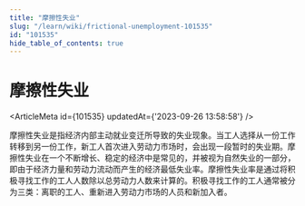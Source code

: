 ```yaml
---
title: "摩擦性失业"
slug: "/learn/wiki/frictional-unemployment-101535"
id: "101535"
hide_table_of_contents: true
---
```



# 摩擦性失业

<ArticleMeta id={101535} updatedAt={'2023-09-26 13:58:58'} />
<div className='border-solid border-b border-t-0 my-4 border-[var(--ifm-color-gray-300)]' />

摩擦性失业是指经济内部主动就业变迁所导致的失业现象。当工人选择从一份工作转移到另一份工作，新工人首次进入劳动力市场时，会出现一段暂时的失业期。摩擦性失业在一个不断增长、稳定的经济中是常见的，并被视为自然失业的一部分，即由于经济力量和劳动力流动而产生的经济最低失业率。摩擦性失业率是通过将积极寻找工作的工人人数除以总劳动力人数来计算的。积极寻找工作的工人通常被分为三类：离职的工人、重新进入劳动力市场的人员和新加入者。
